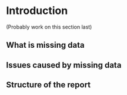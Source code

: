 # Introduction

(Probably work on this section last)  

## What is missing data

## Issues caused by missing data

## Structure of the report